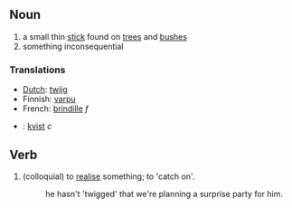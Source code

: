 ==Noun==
#a small thin [[stick]] found on [[trees]] and [[bushes]]
#something inconsequential

===Translations===
*[[Dutch]]: [[twijg]]
*Finnish: [[varpu]]
*French: [[brindille]] ''f''
*{{sv}}: [[kvist]] ''c''

==Verb==
#(colloquial) to [[realise]] something; to 'catch on'.
#:he hasn't 'twigged' that we're planning a surprise party for him.
